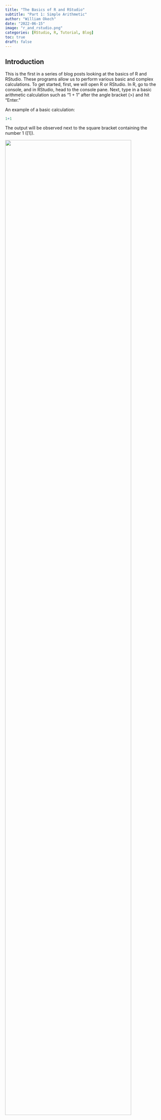 ```yaml
---
title: "The Basics of R and RStudio"
subtitle: "Part 1: Simple Arithmetic"
author: "William Okech"
date: "2022-06-15"
image: "r_and_rstudio.png"
categories: [RStudio, R, Tutorial, Blog]
toc: true
draft: false
---
```


## Introduction

This is the first in a series of blog posts looking at the basics of R and RStudio. These programs allow us to perform various basic and complex calculations. To get started, first, we will open R or RStudio. In R, go to the console, and in RStudio, head to the console pane. Next, type in a basic arithmetic calculation such as "1 + 1" after the angle bracket (\>) and hit "Enter."

An example of a basic calculation:

```r
1+1
```

The output will be observed next to the square bracket containing the number 1 (\[1\]).

![](r_console_1plus1.png){fig-align="center" width="90%"}

Additionally, to include comments into the code block we use the hash (#) symbol. Anything written after the code block will be commented out and not run.

```r
# A simple arithmetic calculation (which is not run because of the hash symbol)
1+1
```

## What arithmetic operators are available in R/RStudio?

Various arithmetic operators (listed below) can be used in R/RStudio.

| Arithmetic Operator |            Description             |
|:-------------------:|:----------------------------------:|
|         \+          |              Addition              |
|         \-          |            Subtraction             |
|         \*          |           Multiplication           |
|          /          |              Division              |
|     \*\* or \^      |           Exponentiation           |
|         %%          | Modulus (remainder after division) |
|         %/%         |          Integer division          |

## Examples

Addition

```r
10+30
```

Subtraction

```r
30-24
```

Multiplication

```r
20*4
```

Division

```r
93/4
```

Exponentiation

```r
3^6
```

Modulus (remainder with division)

```r
94%%5
```

Integer Division

```r
54%/%7
```

Slightly more complex arithmetic operations

```r
5-1+(4*3)/16*3
```

## Summary

After going through this post, I hope that you can now perform simple arithmetic calculations in R/RStudio.
